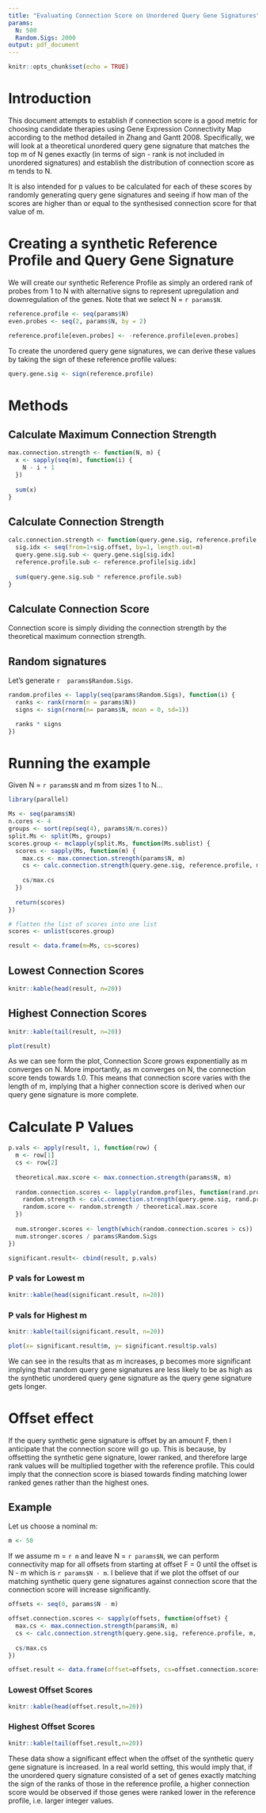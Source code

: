 ---
title: "Evaluating Connection Score on Unordered Query Gene Signatures"
params:
  N: 500
  Random.Sigs: 2000
output: pdf_document
---

```{r setup, include=FALSE}
knitr::opts_chunk$set(echo = TRUE)
```

# Introduction

This document attempts to establish if connection score is a good metric for choosing candidate therapies
using Gene Expression Connectivity Map according to the method detailed in Zhang and Gantt 2008. Specifically, we will look at a theoretical unordered query gene signature that matches the top m of N genes exactly (in terms of sign - rank is not included in unordered signatures) and establish the distribution of connection score as m tends to N.

It is also intended for p values to be calculated for each of these scores by randomly generating query 
gene signatures and seeing if how man of the scores are higher than or equal to the synthesised connection 
score for that value of m.

# Creating a synthetic Reference Profile and Query Gene Signature

We will create our synthetic Reference Profile as simply an ordered rank of probes from 1 to N with 
alternative signs to represent upregulation and downregulation of the genes. Note that we select N = `r params$N`.

```{r Create Ref Profile}
reference.profile <- seq(params$N)
even.probes <- seq(2, params$N, by = 2)

reference.profile[even.probes] <- -reference.profile[even.probes]
```

To create the unordered query gene signatures, we can derive these values by taking the sign of these reference profile values:

```{r Create Unordered Query Gene Signature}
query.gene.sig <- sign(reference.profile)
```

# Methods

## Calculate Maximum Connection Strength

```{r Calculate Maximum Connection Strength}
max.connection.strength <- function(N, m) {
  x <- sapply(seq(m), function(i) {
    N - i + 1
  })
  
  sum(x)
}
```

## Calculate Connection Strength

```{r Calculate Connection Strength method}
calc.connection.strength <- function(query.gene.sig, reference.profile, m, sig.offset = 0) {
  sig.idx <- seq(from=1+sig.offset, by=1, length.out=m)
  query.gene.sig.sub <- query.gene.sig[sig.idx]
  reference.profile.sub <- reference.profile[sig.idx]
  
  sum(query.gene.sig.sub * reference.profile.sub)
}
```

## Calculate Connection Score

Connection score is simply dividing the connection strength by the theoretical maximum connection strength.

## Random signatures

Let's generate `r  params$Random.Sigs`.

```{r Create random signatures}
random.profiles <- lapply(seq(params$Random.Sigs), function(i) {
  ranks <- rank(rnorm(n = params$N))
  signs <- sign(rnorm(n= params$N, mean = 0, sd=1))

  ranks * signs
})

```

# Running the example
Given N = `r params$N` and m from sizes 1 to N...

```{r Calculate Theoretical Scores}

library(parallel)

Ms <- seq(params$N)
n.cores <- 4
groups <- sort(rep(seq(4), params$N/n.cores))
split.Ms <- split(Ms, groups)
scores.group <- mclapply(split.Ms, function(Ms.sublist) {
  scores <- sapply(Ms, function(m) {
    max.cs <- max.connection.strength(params$N, m)
    cs <- calc.connection.strength(query.gene.sig, reference.profile, m)
  
    cs/max.cs
  })
  
  return(scores)
})

# flatten the list of scores into one list
scores <- unlist(scores.group)

result <- data.frame(m=Ms, cs=scores)
```

## Lowest Connection Scores
```{r Lowest Connection Scores varying m, echo=F}
knitr::kable(head(result, n=20))
```

## Highest Connection Scores
```{r Highest Connection Scores varying m, echo=F}
knitr::kable(tail(result, n=20))
```

```{r Plot Connection Scores, echo=F}
plot(result)
```

As we can see form the plot, Connection Score grows exponentially as m converges on N. More importantly, as m converges on N, the connection score tends towards 1.0. This means that connection 
score varies with the length of m, implying that a higher connection score is derived when our query 
gene signature is more complete.

# Calculate P Values

```{r Calculate P Values}
p.vals <- apply(result, 1, function(row) {
  m <- row[1]
  cs <- row[2]
  
  theoretical.max.score <- max.connection.strength(params$N, m)
  
  random.connection.scores <- lapply(random.profiles, function(rand.prof) {
    random.strength <- calc.connection.strength(query.gene.sig, rand.prof, m)
    random.score <- random.strength / theoretical.max.score
  })
  
  num.stronger.scores <- length(which(random.connection.scores > cs))
  num.stronger.scores / params$Random.Sigs
})

significant.result<- cbind(result, p.vals)

```

### P vals for Lowest m
```{r Lowest significant p vals, echo=F}
knitr::kable(head(significant.result, n=20))
```

### P vals for Highest m
```{r Highest significant p vals, echo=F}
knitr::kable(tail(significant.result, n=20))
```

```{r Plot significant p vals, echo=F}
plot(x= significant.result$m, y= significant.result$p.vals)
```

We can see in the results that as m increases, p becomes more significant implying that random query 
gene signatures are less likely to be as high as the synthetic unordered query gene signature as 
the query gene signature gets longer.

# Offset effect

If the query synthetic gene signature is offset by an amount F, then I anticipate that the connection 
score will go up. This is because, by offsetting the synthetic gene signature, lower ranked, and therefore large rank values will be multiplied together with the reference profile. This could 
imply that the connection score is biased towards finding matching lower ranked genes rather than the 
highest ones.

## Example
Let us choose a nominal m:
```{r Set m as 50}
m <- 50
```
If we assume m = `r m` and leave N = `r params$N`, we can perform connectivity map for all offsets 
from starting at offset F = 0 until the offset is N - m which is `r params$N - m`. I believe that if we plot 
the offset of our matching synthetic query gene signatures against connection score that the connection score will increase significantly.

```{r Perform offset analysis}

offsets <- seq(0, params$N - m)

offset.connection.scores <- sapply(offsets, function(offset) {
  max.cs <- max.connection.strength(params$N, m)
  cs <- calc.connection.strength(query.gene.sig, reference.profile, m, sig.offset = offset)
  
  cs/max.cs
})

offset.result <- data.frame(offset=offsets, cs=offset.connection.scores)


```

### Lowest Offset Scores
```{r Lowest Offset Scores, echo=F}
knitr::kable(head(offset.result,n=20))
```

### Highest Offset Scores
```{r Highest Offset Scores, echo=F}
knitr::kable(tail(offset.result,n=20))
```

These data show a significant effect when the offset of the synthetic query gene signature is increased. In a real world setting, this would imply that, if the unordered  query signature consisted of a set of genes exactly matching the sign of the ranks of those in the reference profile, a higher 
connection score would be observed if those genes were ranked lower in the reference profile, i.e. larger integer values.
